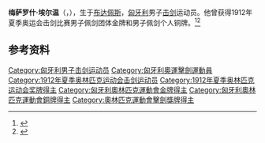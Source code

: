 {{NoteTA|G1=Sports}}
{{eastern name order|[[匈牙利语|匈牙利语]]}}
'''梅萨罗什·埃尔温'''（{{lang-hu|Mészáros Ervin}}，{{bd|1877年|4月2日|1940年|5月21日|}}），生于[[布达佩斯|布达佩斯]]，[[匈牙利|匈牙利]]男子[[击剑|击剑]]运动员。他曾获得1912年夏季奥运会击剑比赛男子佩剑团体金牌和男子佩剑个人铜牌。<ref name="sports-reference">{{cite web |url=https://www.sports-reference.com/olympics/athletes/me/ervin-meszaros-1.html |archive-url=https://web.archive.org/web/20200417203828/https://www.sports-reference.com/olympics/athletes/me/ervin-meszaros-1.html |archive-date=2020-04-17 |title=Ervin Mészáros Olympic Results |access-date=2010-04-11 |work=sports-reference.com}}</ref><ref>{{Cite web|title=Ervin MÉSZÁROS|url=https://www.olympic.org/ervin-meszaros|accessdate=2021-03-09|date=2021-03-09|work=International Olympic Committee|language=en|archive-date=2017-03-27|archive-url=https://web.archive.org/web/20170327040553/https://www.olympic.org/ervin-meszaros|dead-url=no}}</ref>

== 参考资料 ==
{{reflist}}

{{奥林匹克运动会击剑比赛男子佩剑团体冠军}}

{{Authority control}}
{{DEFAULTSORT:Mészáros, Ervin}}
[[Category:匈牙利男子击剑运动员|Category:匈牙利男子击剑运动员]]
[[Category:匈牙利奧運擊劍運動員|Category:匈牙利奧運擊劍運動員]]
[[Category:1912年夏季奥林匹克运动会击剑运动员|Category:1912年夏季奥林匹克运动会击剑运动员]]
[[Category:1912年夏季奥林匹克运动会奖牌得主|Category:1912年夏季奥林匹克运动会奖牌得主]]
[[Category:匈牙利奧林匹克運動會金牌得主|Category:匈牙利奧林匹克運動會金牌得主]]
[[Category:匈牙利奧林匹克運動會銅牌得主|Category:匈牙利奧林匹克運動會銅牌得主]]
[[Category:奧林匹克運動會擊劍獎牌得主|Category:奧林匹克運動會擊劍獎牌得主]]

{{匈牙利人物小作品}}